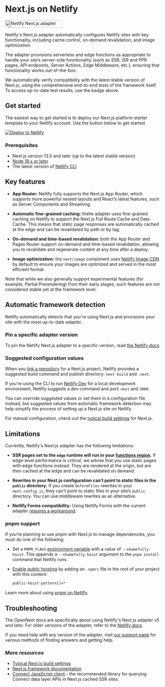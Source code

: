 
# Next.js on Netlify

<a href="https://runtime-e2e-report.netlify.app/" target="_blank">
  <img
    src="https://runtime-e2e-report.netlify.app/badge"
    width="185"
    height="25"
    style={{ borderRadius: 0, marginTop: "1rem" }}
    alt="Netlify Next.js adapter v5 test status"
  />
</a>

Netlify's Next.js adapter automatically configures Netlify sites with key functionality, including cache control, on-demand revalidation, and image optimization.

The adapter provisions serverless and edge functions as appropriate to handle your site’s server-side functionality (such as SSR, ISR and PPR pages, API endpoints, Server Actions, Edge Middleware, etc.), ensuring that functionality works out-of-the-box.

We automatically verify compatibility with the latest stable version of Next.js, using the comprehensive end-to-end tests of the framework itself. To access up-to-date test results, use the badge above.

## Get started

The easiest way to get started is to deploy our Next.js platform starter template to your Netlify account. Use the button below to get started.

[![Deploy to Netlify](https://www.netlify.com/img/deploy/button.svg)](https://app.netlify.com/start/deploy?repository=https://github.com/netlify-templates/next-platform-starter)

### Prerequisites

- Next.js version 13.5 and later (up to the latest stable version)
- [Node 18.x or later](https://docs.netlify.com/configure-builds/manage-dependencies/#node-js-and-javascript)
- The latest version of [Netlify CLI](https://docs.netlify.com/cli/get-started/)

## Key features

- **App Router:** Netlify fully supports the Next.js App Router, which supports more powerful nested layouts and React’s latest features, such as Server Components and Streaming.

- **Automatic fine-grained caching:** thehe adapter uses fine-grained caching on Netlify to support the Next.js Full Route Cache and Data Cache. This means that static page responses are automatically cached at the edge and can be revalidated by path or by tag.

- **On-demand and time-based revalidation:** both the App Router and Pages Router support on-demand and time-based revalidation, allowing you to revalidate and regenerate content at any time after a deploy.

- **Image optimization:** the `next/image` component uses [Netlify Image CDN](https://docs.netlify.com/image-cdn/overview/) by default to ensure your images are optimized and served in the most efficient format.

Note that while we also generally support experimental features (for example, Partial Prerendering) from their early stages, such features are not considered stable yet at the framework level.

## Automatic framework detection

Netlify automatically detects that you're using Next.js and provisions your site with the most up-to-date adapter.

### Pin a specific adapter version

To pin the Netlify Next.js adapter to a specific version, read [the Netlify docs](https://docs.netlify.com/frameworks/next-js/overview/).

### Suggested configuration values

When you [link a repository](https://docs.netlify.com/welcome/add-new-site/#import-from-an-existing-repository) for a Next.js project, Netlify provides a suggested build command and publish directory: `next build` and `.next`.

If you’re using the CLI to run [Netlify Dev](https://docs.netlify.com/cli/local-development/) for a local development environment, Netlify suggests a dev command and port: `next` and `3000`.

You can override suggested values or set them in a configuration file instead, but suggested values from automatic framework detection may help simplify the process of setting up a Next.js site on Netlify.

For manual configuration, check out the [typical build settings](https://docs.netlify.com/frameworks/#next-js) for Next.js.

## Limitations

Currently, Netlify's Next.js adapter has the following limitations:

- **SSR pages set to the `edge` runtime will run in your [functions region](https://docs.netlify.com/functions/optional-configuration/#region).** If edge-level performance is critical, we advise that you use static pages with edge functions instead. They are rendered at the origin, but are then cached at the edge and can be revalidated on demand.

- **Rewrites in your Next.js configuration can’t point to static files in the `public` directory.** If you create `beforeFiles` rewrites in your `next.config.js`, they can’t point to static files in your site’s `public` directory. You can use middleware rewrites as an alternative.

- **Netlify Forms compatibility:** Using Netlify Forms with the current adapter [requires a workaround](/netlify/forms).

### pnpm support

If you’re planning to use pnpm with Next.js to manage dependencies, you must do one of the following:

- Set a `PNPM_FLAGS` [environment variable](https://docs.netlify.com/environment-variables/get-started/#create-environment-variables) with a value of `--shamefully-hoist`. This appends a `--shamefully-hoist` argument to the `pnpm install` command that Netlify runs.
- [Enable public hoisting](https://pnpm.io/npmrc#public-hoist-pattern) by adding an `.npmrc` file in the root of your project with this content:

  ```bash
  public-hoist-pattern[]=*
  ```

Learn more about using [pnpm on Netlify](https://docs.netlify.com/configure-builds/manage-dependencies/#pnpm).

## Troubleshooting

The OpenNext docs are specifically about using Netlify's Next.js adapter v5 and later. For older versions of the adapter, refer to the [Netlify docs](https://docs.netlify.com/frameworks/next-js/overview/).

If you need help with any version of the adapter, visit [our support page](https://www.netlify.com/support) for various methods of finding answers and getting help.

### More resources

- [Typical Next.js build settings](https://docs.netlify.com/frameworks/#next-js)
- [Next.js framework documentation](https://nextjs.org/docs/getting-started)
- [Connect JavaScript client](https://docs.netlify.com/connect/access-data/#use-the-connect-client) - the recommended library for querying Connect data layer APIs in Next.js cached SSR sites.
